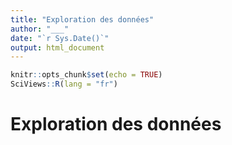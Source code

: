 ```yaml
---
title: "Exploration des données"
author: "___"
date: "`r Sys.Date()`"
output: html_document
---
```


```r
knitr::opts_chunk$set(echo = TRUE)
SciViews::R(lang = "fr")
```

<!--# Cette balise est un commentaire.-->

<!--% Cette balise est une consigne.-->

<!--# Ce document est un carnet de notes. Il est par conséquent moins formel qu'un rapport. Vous pouvez structurer vos interprétations sous la forme de liste..-->

# Exploration des données

<!-- Importez le tableau `biometry.rds`-->

```r

```

<!-- Réalisez un graphique et un tableau résumant les observations par étudiant. Tous les tableaux et graphiques doivent être interprétés..-->

```r

```

<!--% Interprétez le graphique ci-dessus en 1 à 3 phrases. -->

```r

```

<!--% Interprétez le tableau ci-dessus en 1 à 3 phrases. -->

```r

```

<!--% Interprétez le graphique ci-dessus en 1 à 3 phrases. -->

```r

```

<!--% Interprétez le tableau ci-dessus en 1 à 3 phrases. -->

```r

```

<!--% Interprétez le graphique ci-dessus en 1 à 3 phrases. -->

```r

```

<!--% Interprétez le tableau ci-dessus en 1 à 3 phrases. -->

```r

```

<!--% Interprétez le graphique ci-dessus en 1 à 3 phrases. -->

```r

```

<!--% Interprétez le tableau ci-dessus en 1 à 3 phrases. -->
